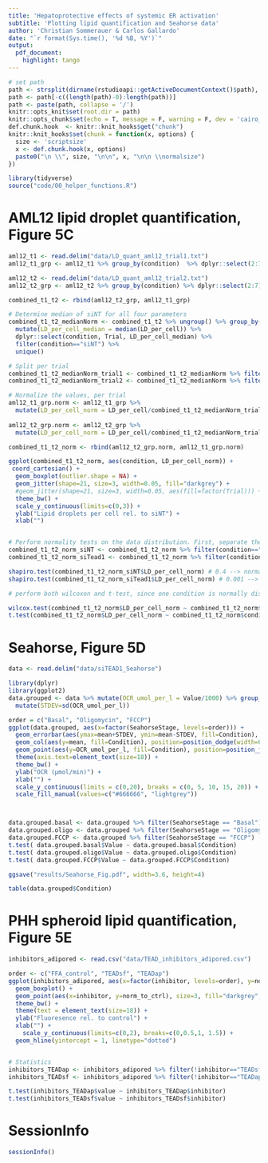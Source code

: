 ```yaml
---
title: 'Hepatoprotective effects of systemic ER activation'
subtitle: 'Plotting lipid quantification and Seahorse data'
author: 'Christian Sommerauer & Carlos Gallardo'
date: "`r format(Sys.time(), '%d %B, %Y')`"
output:
  pdf_document:
    highlight: tango
---
```


```r
# set path
path <- strsplit(dirname(rstudioapi::getActiveDocumentContext()$path), '/')[[1]]
path <- path[-c((length(path)-0):length(path))]
path <- paste(path, collapse = '/')
knitr::opts_knit$set(root.dir = path)
knitr::opts_chunk$set(echo = T, message = F, warning = F, dev = 'cairo_pdf')
def.chunk.hook  <- knitr::knit_hooks$get("chunk")
knitr::knit_hooks$set(chunk = function(x, options) {
  size <- 'scriptsize'
  x <- def.chunk.hook(x, options)
  paste0("\n \\", size, "\n\n", x, "\n\n \\normalsize")
})

```

```r
library(tidyverse)
source("code/00_helper_functions.R")

```


# AML12 lipid droplet quantification, Figure 5C

```r
aml12_t1 <- read.delim("data/LD_quant_aml12_trial1.txt")
aml12_t1_grp <- aml12_t1 %>% group_by(condition)  %>% dplyr::select(2:7) %>% mutate(Trial = "Trial1")

aml12_t2 <- read.delim("data/LD_quant_aml12_trial2.txt")
aml12_t2_grp <- aml12_t2 %>% group_by(condition) %>% dplyr::select(2:7)%>% mutate(Trial = "Trial2") 

combined_t1_t2 <- rbind(aml12_t2_grp, aml12_t1_grp)

# Determine median of siNT for all four parameters
combined_t1_t2_medianNorm <- combined_t1_t2 %>% ungroup() %>% group_by(Trial, condition) %>% 
  mutate(LD_per_cell_median = median(LD_per_cell)) %>% 
  dplyr::select(condition, Trial, LD_per_cell_median) %>% 
  filter(condition=="siNT") %>% 
  unique()

# Split per trial
combined_t1_t2_medianNorm_trial1 <- combined_t1_t2_medianNorm %>% filter(Trial=="Trial1")
combined_t1_t2_medianNorm_trial2 <- combined_t1_t2_medianNorm %>% filter(Trial=="Trial2")

# Normalize the values, per trial
aml12_t1_grp.norm <- aml12_t1_grp %>% 
  mutate(LD_per_cell_norm = LD_per_cell/combined_t1_t2_medianNorm_trial1$LD_per_cell_median)
  
aml12_t2_grp.norm <- aml12_t2_grp %>% 
  mutate(LD_per_cell_norm = LD_per_cell/combined_t1_t2_medianNorm_trial2$LD_per_cell_median)

combined_t1_t2_norm <- rbind(aml12_t2_grp.norm, aml12_t1_grp.norm)

ggplot(combined_t1_t2_norm, aes(condition, LD_per_cell_norm)) +
 coord_cartesian() +
  geom_boxplot(outlier.shape = NA) +
  geom_jitter(shape=21, size=3, width=0.05, fill="darkgrey") +
  #geom_jitter(shape=21, size=3, width=0.05, aes(fill=factor(Trial))) +
  theme_bw() +
  scale_y_continuous(limits=c(0,3)) +
  ylab("Lipid droplets per cell rel. to siNT") +
  xlab("")


# Perform normality tests on the data distribution. First, separate the two conditions
combined_t1_t2_norm_siNT <- combined_t1_t2_norm %>% filter(condition=="siNT")
combined_t1_t2_norm_siTead1 <- combined_t1_t2_norm %>% filter(condition=="siTead1")

shapiro.test(combined_t1_t2_norm_siNT$LD_per_cell_norm) # 0.4 --> normal
shapiro.test(combined_t1_t2_norm_siTead1$LD_per_cell_norm) # 0.001 --> not normal 

# perform both wilcoxon and t-test, since one condition is normally distributed and one is not.

wilcox.test(combined_t1_t2_norm$LD_per_cell_norm ~ combined_t1_t2_norm$condition) # p = 0.000258
t.test(combined_t1_t2_norm$LD_per_cell_norm ~ combined_t1_t2_norm$condition) # p = 0.000399
```


# Seahorse, Figure 5D

```r

data <- read.delim("data/siTEAD1_Seahorse")

library(dplyr)
library(ggplot2)
data.grouped <- data %>% mutate(OCR_umol_per_l = Value/1000) %>% group_by(Condition, SeahorseStage) %>%  mutate(mean=mean(OCR_umol_per_l)) %>% 
  mutate(STDEV=sd(OCR_umol_per_l))

order = c("Basal", "Oligomycin", "FCCP")
ggplot(data.grouped, aes(x=factor(SeahorseStage, levels=order))) + 
  geom_errorbar(aes(ymax=mean+STDEV, ymin=mean-STDEV, fill=Condition), position=position_dodge(width=0.9), width=0.4, color="black") +
  geom_col(aes(y=mean, fill=Condition), position=position_dodge(width=0.9), color="black") +
  geom_point(aes(y=OCR_umol_per_l, fill=Condition), position=position_jitterdodge(dodge.width=0.9, jitter.width = 0.05), shape=21, color="black", size=1) +
  theme(axis.text=element_text(size=18)) +
  theme_bw() +
  ylab("OCR (µmol/min)") +
  xlab("") +
  scale_y_continuous(limits = c(0,20), breaks = c(0, 5, 10, 15, 20)) +
  scale_fill_manual(values=c("#666666", "lightgrey"))



data.grouped.basal <- data.grouped %>% filter(SeahorseStage == "Basal")
data.grouped.oligo <- data.grouped %>% filter(SeahorseStage == "Oligomycin")
data.grouped.FCCP <- data.grouped %>% filter(SeahorseStage == "FCCP")
t.test( data.grouped.basal$Value ~ data.grouped.basal$Condition)
t.test( data.grouped.oligo$Value ~ data.grouped.oligo$Condition)
t.test( data.grouped.FCCP$Value ~ data.grouped.FCCP$Condition) 

ggsave("results/Seahorse_Fig.pdf", width=3.6, height=4)

table(data.grouped$Condition)
```


# PHH spheroid lipid quantification, Figure 5E

```r
inhibitors_adipored <- read.csv("data/TEAD_inhibitors_adipored.csv")

order <- c("FFA_control", "TEADsf", "TEADap")
ggplot(inhibitors_adipored, aes(x=factor(inhibitor, levels=order), y=norm_to_ctrl)) +
  geom_boxplot() +
  geom_point(aes(x=inhibitor, y=norm_to_ctrl), size=3, fill="darkgrey", shape=21) +
  theme_bw() +
  theme(text = element_text(size=18)) +
  ylab("Fluoresence rel. to control") +
  xlab("") +
    scale_y_continuous(limits=c(0,2), breaks=c(0,0.5,1, 1.5)) +
  geom_hline(yintercept = 1, linetype="dotted")


# Statistics
inhibitors_TEADap <- inhibitors_adipored %>% filter(!inhibitor=="TEADsf")
inhibitors_TEADsf <- inhibitors_adipored %>% filter(!inhibitor=="TEADap")

t.test(inhibitors_TEADap$value ~ inhibitors_TEADap$inhibitor)
t.test(inhibitors_TEADsf$value ~ inhibitors_TEADsf$inhibitor)

```


# SessionInfo

```r
sessionInfo()

```
